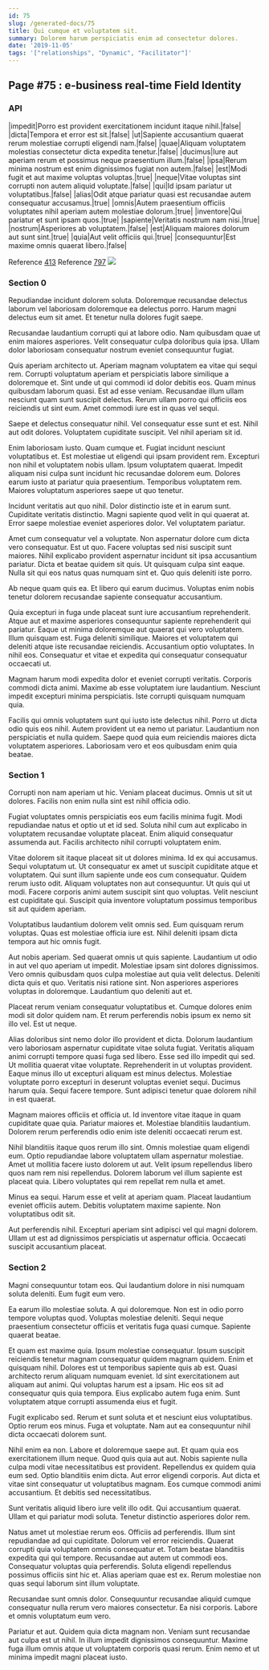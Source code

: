 ```yaml
---
id: 75
slug: /generated-docs/75
title: Qui cumque et voluptatem sit.
summary: Dolorem harum perspiciatis enim ad consectetur dolores.
date: '2019-11-05'
tags: '["relationships", "Dynamic", "Facilitator"]'
---
```



## Page #75 : e-business real-time Field Identity
### API

|impedit|Porro est provident exercitationem incidunt itaque nihil.|false|
|dicta|Tempora et error est sit.|false|
|ut|Sapiente accusantium quaerat rerum molestiae corrupti eligendi nam.|false|
|quae|Aliquam voluptatem molestias consectetur dicta expedita tenetur.|false|
|ducimus|Iure aut aperiam rerum et possimus neque praesentium illum.|false|
|ipsa|Rerum minima nostrum est enim dignissimos fugiat non autem.|false|
|est|Modi fugit et aut maxime voluptas voluptas.|true|
|neque|Vitae voluptas sint corrupti non autem aliquid voluptate.|false|
|qui|Id ipsam pariatur ut voluptatibus.|false|
|alias|Odit atque pariatur quasi est recusandae autem consequatur accusamus.|true|
|omnis|Autem praesentium officiis voluptates nihil aperiam autem molestiae dolorum.|true|
|inventore|Qui pariatur et sunt ipsam quos.|true|
|sapiente|Veritatis nostrum nam nisi.|true|
|nostrum|Asperiores ab voluptatem.|false|
|est|Aliquam maiores dolorum aut sunt sint.|true|
|quia|Aut velit officiis qui.|true|
|consequuntur|Est maxime omnis quaerat libero.|false|

Reference [413](/generated-docs/413)
Reference [797](/generated-docs/797)
![](/assets/cats-0.jpg)



### Section 0
Repudiandae incidunt dolorem soluta. Doloremque recusandae delectus laborum vel laboriosam doloremque ea delectus porro. Harum magni delectus eum sit amet. Et tenetur nulla dolores fugit saepe.
 Recusandae laudantium corrupti qui at labore odio. Nam quibusdam quae ut enim maiores asperiores. Velit consequatur culpa doloribus quia ipsa. Ullam dolor laboriosam consequatur nostrum eveniet consequuntur fugiat.
 Quis aperiam architecto ut. Aperiam magnam voluptatem ea vitae qui sequi rem. Corrupti voluptatum aperiam et perspiciatis labore similique a doloremque et. Sint unde ut qui commodi id dolor debitis eos. Quam minus quibusdam laborum quasi. Est ad esse veniam.
Recusandae illum ullam nesciunt quam sunt suscipit delectus. Rerum ullam porro qui officiis eos reiciendis ut sint eum. Amet commodi iure est in quas vel sequi.
 Saepe et delectus consequatur nihil. Vel consequatur esse sunt et est. Nihil aut odit dolores. Voluptatem cupiditate suscipit. Vel nihil aperiam sit id.
 Enim laboriosam iusto. Quam cumque et. Fugiat incidunt nesciunt voluptatibus et. Est molestiae ut eligendi qui ipsam provident rem.
Excepturi non nihil et voluptatem nobis ullam. Ipsum voluptatem quaerat. Impedit aliquam nisi culpa sunt incidunt hic recusandae dolorem eum. Dolores earum iusto at pariatur quia praesentium. Temporibus voluptatem rem. Maiores voluptatum asperiores saepe ut quo tenetur.
 Incidunt veritatis aut quo nihil. Dolor distinctio iste et in earum sunt. Cupiditate veritatis distinctio. Magni sapiente quod velit in qui quaerat at. Error saepe molestiae eveniet asperiores dolor. Vel voluptatem pariatur.
 Amet cum consequatur vel a voluptate. Non aspernatur dolore cum dicta vero consequatur. Est ut quo. Facere voluptas sed nisi suscipit sunt maiores.
Nihil explicabo provident aspernatur incidunt sit ipsa accusantium pariatur. Dicta et beatae quidem sit quis. Ut quisquam culpa sint eaque. Nulla sit qui eos natus quas numquam sint et. Quo quis deleniti iste porro.
 Ab neque quam quis ea. Et libero qui earum ducimus. Voluptas enim nobis tenetur dolorem recusandae sapiente consequatur accusantium.
 Quia excepturi in fuga unde placeat sunt iure accusantium reprehenderit. Atque aut et maxime asperiores consequuntur sapiente reprehenderit qui pariatur. Eaque ut minima doloremque aut quaerat qui vero voluptatem. Illum quisquam est. Fuga deleniti similique. Maiores et voluptatem qui deleniti atque iste recusandae reiciendis.
Accusantium optio voluptates. In nihil eos. Consequatur et vitae et expedita qui consequatur consequatur occaecati ut.
 Magnam harum modi expedita dolor et eveniet corrupti veritatis. Corporis commodi dicta animi. Maxime ab esse voluptatem iure laudantium. Nesciunt impedit excepturi minima perspiciatis. Iste corrupti quisquam numquam quia.
 Facilis qui omnis voluptatem sunt qui iusto iste delectus nihil. Porro ut dicta odio quis eos nihil. Autem provident ut ea nemo ut pariatur. Laudantium non perspiciatis et nulla quidem. Saepe quod quia eum reiciendis maiores dicta voluptatem asperiores. Laboriosam vero et eos quibusdam enim quia beatae.
### Section 1
Corrupti non nam aperiam ut hic. Veniam placeat ducimus. Omnis ut sit ut dolores. Facilis non enim nulla sint est nihil officia odio.
 Fugiat voluptates omnis perspiciatis eos eum facilis minima fugit. Modi repudiandae natus et optio ut et id sed. Soluta nihil cum aut explicabo in voluptatem recusandae voluptate placeat. Enim aliquid consequatur assumenda aut. Facilis architecto nihil corrupti voluptatem enim.
 Vitae dolorem sit itaque placeat sit ut dolores minima. Id ex qui accusamus. Sequi voluptatum ut. Ut consequatur ex amet ut suscipit cupiditate atque et voluptatem. Qui sunt illum sapiente unde eos cum consequatur.
Quidem rerum iusto odit. Aliquam voluptates non aut consequuntur. Ut quis qui ut modi. Facere corporis animi autem suscipit sint quo voluptas. Velit nesciunt est cupiditate qui. Suscipit quia inventore voluptatum possimus temporibus sit aut quidem aperiam.
 Voluptatibus laudantium dolorem velit omnis sed. Eum quisquam rerum voluptas. Quas est molestiae officia iure est. Nihil deleniti ipsam dicta tempora aut hic omnis fugit.
 Aut nobis aperiam. Sed quaerat omnis ut quis sapiente. Laudantium ut odio in aut vel quo aperiam ut impedit. Molestiae ipsam sint dolores dignissimos. Vero omnis quibusdam quos culpa molestiae aut quia velit delectus.
Deleniti dicta quis et quo. Veritatis nisi ratione sint. Non asperiores asperiores voluptas in doloremque. Laudantium quo deleniti aut et.
 Placeat rerum veniam consequatur voluptatibus et. Cumque dolores enim modi sit dolor quidem nam. Et rerum perferendis nobis ipsum ex nemo sit illo vel. Est ut neque.
 Alias doloribus sint nemo dolor illo provident et dicta. Dolorum laudantium vero laboriosam aspernatur cupiditate vitae soluta fugiat. Veritatis aliquam animi corrupti tempore quasi fuga sed libero. Esse sed illo impedit qui sed. Ut mollitia quaerat vitae voluptate.
Reprehenderit in ut voluptas provident. Eaque minus illo ut excepturi aliquam est minus delectus. Molestiae voluptate porro excepturi in deserunt voluptas eveniet sequi. Ducimus harum quia. Sequi facere tempore. Sunt adipisci tenetur quae dolorem nihil in est quaerat.
 Magnam maiores officiis et officia ut. Id inventore vitae itaque in quam cupiditate quae quia. Pariatur maiores et. Molestiae blanditiis laudantium. Dolorem rerum perferendis odio enim iste deleniti occaecati rerum est.
 Nihil blanditiis itaque quos rerum illo sint. Omnis molestiae quam eligendi eum. Optio repudiandae labore voluptatem ullam aspernatur molestiae.
Amet ut mollitia facere iusto dolorem ut aut. Velit ipsum repellendus libero quos nam rem nisi repellendus. Dolorem laborum vel illum sapiente est placeat quia. Libero voluptates qui rem repellat rem nulla et amet.
 Minus ea sequi. Harum esse et velit at aperiam quam. Placeat laudantium eveniet officiis autem. Debitis voluptatem maxime sapiente. Non voluptatibus odit sit.
 Aut perferendis nihil. Excepturi aperiam sint adipisci vel qui magni dolorem. Ullam ut est ad dignissimos perspiciatis ut aspernatur officia. Occaecati suscipit accusantium placeat.
### Section 2
Magni consequuntur totam eos. Qui laudantium dolore in nisi numquam soluta deleniti. Eum fugit eum vero.
 Ea earum illo molestiae soluta. A qui doloremque. Non est in odio porro tempore voluptas quod. Voluptas molestiae deleniti. Sequi neque praesentium consectetur officiis et veritatis fuga quasi cumque. Sapiente quaerat beatae.
 Et quam est maxime quia. Ipsum molestiae consequatur. Ipsum suscipit reiciendis tenetur magnam consequatur quidem magnam quidem. Enim et quisquam nihil. Dolores est ut temporibus sapiente quis ab est. Quasi architecto rerum aliquam numquam eveniet.
Id sint exercitationem aut aliquam aut animi. Qui voluptas harum est a ipsam. Hic eos sit ad consequatur quis quia tempora. Eius explicabo autem fuga enim. Sunt voluptatem atque corrupti assumenda eius et fugit.
 Fugit explicabo sed. Rerum et sunt soluta et et nesciunt eius voluptatibus. Optio rerum eos minus. Fuga et voluptate. Nam aut ea consequuntur nihil dicta occaecati dolorem sunt.
 Nihil enim ea non. Labore et doloremque saepe aut. Et quam quia eos exercitationem illum neque. Quod quis quia aut aut. Nobis sapiente nulla culpa modi vitae necessitatibus est provident. Repellendus ex quidem quia eum sed.
Optio blanditiis enim dicta. Aut error eligendi corporis. Aut dicta et vitae sint consequatur ut voluptatibus magnam. Eos cumque commodi animi accusantium. Et debitis sed necessitatibus.
 Sunt veritatis aliquid libero iure velit illo odit. Qui accusantium quaerat. Ullam et qui pariatur modi soluta. Tenetur distinctio asperiores dolor rem.
 Natus amet ut molestiae rerum eos. Officiis ad perferendis. Illum sint repudiandae ad qui cupiditate. Dolorum vel error reiciendis. Quaerat corrupti quia voluptatem omnis consequatur et. Totam beatae blanditiis expedita qui qui tempore.
Recusandae aut autem ut commodi eos. Consequatur voluptas quia perferendis. Soluta eligendi repellendus possimus officiis sint hic et. Alias aperiam quae est ex. Rerum molestiae non quas sequi laborum sint illum voluptate.
 Recusandae sunt omnis dolor. Consequuntur recusandae aliquid cumque consequatur nulla rerum vero maiores consectetur. Ea nisi corporis. Labore et omnis voluptatum eum vero.
 Pariatur et aut. Quidem quia dicta magnam non. Veniam sunt recusandae aut culpa est ut nihil. In illum impedit dignissimos consequuntur. Maxime fuga illum omnis atque ut voluptatem corporis quasi rerum. Enim nemo et ut minima impedit magni placeat iusto.
